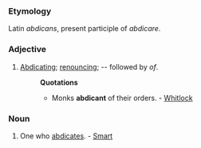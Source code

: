 ===Etymology===
Latin ''abdicans'', present participle of ''abdicare''.
===Adjective===
#[[Abdicating]]; [[renouncing]]; -- followed by ''of''.
#:'''Quotations'''
#:*Monks '''abdicant''' of their orders. - [[Whitlock]]
===Noun===
#One who [[abdicates]]. - [[Smart]]